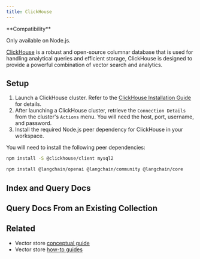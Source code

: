 ```yaml
---
title: ClickHouse
---
```


<Tip>
**Compatibility**

Only available on Node.js.
</Tip>

[ClickHouse](https://clickhouse.com/) is a robust and open-source columnar database that is used for handling analytical queries and efficient storage, ClickHouse is designed to provide a powerful combination of vector search and analytics.

## Setup

1. Launch a ClickHouse cluster. Refer to the [ClickHouse Installation Guide](https://clickhouse.com/docs/en/getting-started/install/) for details.
2. After launching a ClickHouse cluster, retrieve the `Connection Details` from the cluster's `Actions` menu. You will need the host, port, username, and password.
3. Install the required Node.js peer dependency for ClickHouse in your workspace.

You will need to install the following peer dependencies:

```bash npm
npm install -S @clickhouse/client mysql2
```

```bash npm
npm install @langchain/openai @langchain/community @langchain/core
```

## Index and Query Docs


<ClickhouseFromtexts />

## Query Docs From an Existing Collection


<ClickhouseSearch />

## Related

- Vector store [conceptual guide](/oss/concepts/#vectorstores)
- Vector store [how-to guides](/oss/how-to/#vectorstores)
